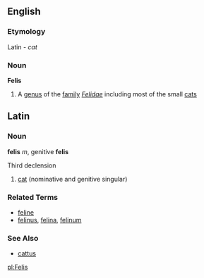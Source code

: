 ==English==
===Etymology===
Latin - ''cat''
===Noun===
'''Felis'''
#A [[genus]] of the [[family]] ''[[Felidae]]'' including most of the small [[cat]]s

==Latin==
===Noun===
'''felis''' ''m'', genitive '''felis'''

Third declension

# [[cat]] (nominative and genitive singular)

===Related Terms===
*[[feline]]
*[[felinus]], [[felina]], [[felinum]]

===See Also===
*[[cattus]]

[[pl:Felis]]